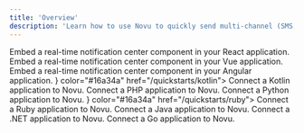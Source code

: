 ```yaml
---
title: 'Overview'
description: 'Learn how to use Novu to quickly send multi-channel (SMS, Email, Chat, Push) notifications with any language/framework of your choice.'
---
```


<CardGroup cols={3}>
  <Card title="React" icon="react" color="#ea5a0c" href="/quickstarts/react">
    Embed a real-time notification center component in your React application.
  </Card>
  <Card title="Vue" icon="vuejs" color="#0285c7" href="/quickstarts/vue">
    Embed a real-time notification center component in your Vue application.
  </Card>
  <Card title="Angular" icon="angular" color="#16a34a" href="/quickstarts/angular">
    Embed a real-time notification center component in your Angular application.
  </Card>
  <Card title="Kotlin" icon={<svg xmlns="http://www.w3.org/2000/svg"  viewBox="0 0 50 50" width="40px" height="24px"><path d="M 5 4 A 1.0001 1.0001 0 0 0 4 5 L 4 24 L 4 45 A 1.0001 1.0001 0 0 0 4 45.005859 A 1.0001 1.0001 0 0 0 4.0039062 45.0625 A 1.0001 1.0001 0 0 0 4.0078125 45.111328 A 1.0001 1.0001 0 0 0 4.0097656 45.123047 A 1.0001 1.0001 0 0 0 4.0234375 45.212891 A 1.0001 1.0001 0 0 0 4.0449219 45.294922 A 1.0001 1.0001 0 0 0 4.0625 45.34375 A 1.0001 1.0001 0 0 0 4.0859375 45.402344 A 1.0001 1.0001 0 0 0 4.1289062 45.486328 A 1.0001 1.0001 0 0 0 4.15625 45.533203 A 1.0001 1.0001 0 0 0 4.1777344 45.568359 A 1.0001 1.0001 0 0 0 4.2167969 45.619141 A 1.0001 1.0001 0 0 0 4.2402344 45.648438 A 1.0001 1.0001 0 0 0 4.28125 45.693359 A 1.0001 1.0001 0 0 0 4.3066406 45.720703 A 1.0001 1.0001 0 0 0 4.3730469 45.777344 A 1.0001 1.0001 0 0 0 4.3789062 45.783203 A 1.0001 1.0001 0 0 0 4.4492188 45.833984 A 1.0001 1.0001 0 0 0 4.4628906 45.84375 A 1.0001 1.0001 0 0 0 4.4726562 45.849609 A 1.0001 1.0001 0 0 0 4.546875 45.890625 A 1.0001 1.0001 0 0 0 4.6386719 45.931641 A 1.0001 1.0001 0 0 0 4.6992188 45.953125 A 1.0001 1.0001 0 0 0 4.7421875 45.964844 A 1.0001 1.0001 0 0 0 4.7480469 45.966797 A 1.0001 1.0001 0 0 0 4.8300781 45.984375 A 1.0001 1.0001 0 0 0 4.890625 45.992188 A 1.0001 1.0001 0 0 0 4.9453125 45.998047 A 1.0001 1.0001 0 0 0 4.9648438 45.998047 A 1.0001 1.0001 0 0 0 5 46 A 1.0001 1.0001 0 0 0 5.0292969 46 L 45 46 A 1.0001 1.0001 0 0 0 45.707031 44.292969 L 26.414062 25 L 45.707031 5.7070312 A 1.0001 1.0001 0 0 0 45 4 L 24 4 L 5 4 z M 6 6 L 21.585938 6 L 6 21.585938 L 6 6 z M 24.414062 6 L 42.585938 6 L 24.292969 24.292969 L 6 42.585938 L 6 24.414062 L 24.414062 6 z M 25 26.414062 L 42.585938 44 L 7.4140625 44 L 25 26.414062 z"/></svg>} color="#16a34a" href="/quickstarts/kotlin">
    Connect a Kotlin application to Novu.
  </Card>
  <Card title="PHP" icon="php" color="#16a34a" href="/quickstarts/php">
    Connect a PHP application to Novu.
  </Card>
  <Card title="Python" icon="python" color="#16a34a" href="/quickstarts/python">
    Connect a Python application to Novu.
  </Card>
  <Card 
    title="Ruby" 
    icon={<svg xmlns="http://www.w3.org/2000/svg"  viewBox="0 0 50 50" width="40px" height="24px">
    <path d="M 27.4375 2 C 27.265625 2.03125 27.101563 2.105469 26.96875 2.21875 L 17.78125 5.59375 C 17.65625 5.632813 17.539063 5.695313 17.4375 5.78125 L 8.375 14.25 C 8.300781 14.3125 8.238281 14.386719 8.1875 14.46875 L 2.25 24.65625 C 2.214844 24.707031 2.183594 24.757813 2.15625 24.8125 L 2.125 24.875 C 2.113281 24.886719 2.105469 24.894531 2.09375 24.90625 C 2.09375 24.925781 2.09375 24.949219 2.09375 24.96875 C 2.082031 24.988281 2.070313 25.011719 2.0625 25.03125 C 2.050781 25.042969 2.042969 25.050781 2.03125 25.0625 C 2.03125 25.074219 2.03125 25.082031 2.03125 25.09375 C 2.019531 25.113281 2.007813 25.136719 2 25.15625 C 2 25.167969 2 25.175781 2 25.1875 C 2 25.207031 2 25.230469 2 25.25 C 2 25.261719 2 25.269531 2 25.28125 C 2 25.300781 2 25.324219 2 25.34375 C 2 25.355469 2 25.363281 2 25.375 C 1.992188 25.4375 1.992188 25.5 2 25.5625 L 2 37.9375 C 1.996094 37.980469 1.996094 38.019531 2 38.0625 L 2 38.09375 C 1.996094 38.1875 2.007813 38.285156 2.03125 38.375 C 2.234375 42.730469 4.011719 45.28125 6.15625 46.53125 C 8.195313 47.722656 10.382813 47.835938 11.75 47.875 C 11.855469 47.878906 12 47.871094 12.09375 47.875 L 12.1875 47.875 C 12.242188 47.867188 12.292969 47.859375 12.34375 47.84375 L 12.375 47.84375 L 44.40625 45.65625 C 44.480469 45.664063 44.550781 45.664063 44.625 45.65625 C 44.734375 45.640625 44.839844 45.609375 44.9375 45.5625 C 45.003906 45.527344 45.066406 45.484375 45.125 45.4375 C 45.136719 45.4375 45.144531 45.4375 45.15625 45.4375 C 45.460938 45.203125 45.609375 44.816406 45.53125 44.4375 L 47.90625 13.1875 C 47.910156 13.167969 47.902344 13.144531 47.90625 13.125 L 48 11.9375 C 48.015625 11.800781 48.007813 11.664063 47.96875 11.53125 C 47.96875 10.515625 47.875 9.507813 47.625 8.53125 C 46.855469 5.539063 44.539063 2.957031 40.21875 2.1875 C 40.15625 2.171875 40.09375 2.160156 40.03125 2.15625 C 40.011719 2.15625 39.988281 2.15625 39.96875 2.15625 L 27.75 2 C 27.675781 1.992188 27.605469 1.992188 27.53125 2 C 27.5 2 27.46875 2 27.4375 2 Z M 30.96875 4.03125 L 36.1875 4.09375 L 33.3125 5.6875 Z M 27.59375 4.125 L 32.15625 7.34375 L 28.90625 17.6875 L 16.625 29.125 L 6.59375 31.375 L 4.125 25.4375 L 9.84375 15.59375 L 18.65625 7.40625 Z M 40.09375 4.21875 C 43.617188 4.917969 45.085938 6.703125 45.6875 9.03125 C 46.191406 10.988281 45.890625 13.332031 45.34375 15.5 L 35 7.03125 Z M 33.84375 8.65625 L 43.28125 16.40625 L 31.15625 17.21875 Z M 44.46875 18.3125 C 42.378906 23.960938 38.738281 28.761719 34.59375 33.28125 L 31.03125 19.1875 Z M 29.21875 20.125 L 32.6875 33.96875 L 19.0625 29.5625 Z M 45.21875 21.90625 L 43.65625 42.53125 L 35.5625 35.3125 C 39.335938 31.273438 42.824219 26.933594 45.21875 21.90625 Z M 4 30.40625 L 4.90625 32.5 L 4 34.15625 Z M 17.84375 31.28125 L 32.0625 35.84375 C 26.761719 40.613281 20.917969 44.378906 13.5625 45.5 Z M 15.71875 31.375 L 11.9375 43.9375 L 7.375 33.25 Z M 5.875 34.84375 L 10.53125 45.75 C 9.429688 45.640625 8.234375 45.410156 7.15625 44.78125 C 5.550781 43.84375 4.195313 42.117188 4.03125 38.21875 Z M 34.09375 36.71875 L 42.125 43.84375 L 22 45.1875 C 26.539063 43.109375 30.464844 40.058594 34.09375 36.71875 Z"/>
    </svg>
    }
    color="#16a34a" 
    href="/quickstarts/ruby">
    Connect a Ruby application to Novu.
  </Card>
  <Card 
    title="Java" 
    icon="java"
    color="#16a34a" 
    href="/quickstarts/java">
    Connect a Java application to Novu.
  </Card>
   <Card 
    title=".NET" 
    icon="microsoft"
    color="#16a34a" 
    href="/quickstarts/.NET">
    Connect a .NET application to Novu.
  </Card>
  <Card 
    title="Go" 
    icon="golang"
    color="#16a34a" 
    href="/quickstarts/go">
    Connect a Go application to Novu.
  </Card>
</CardGroup>
